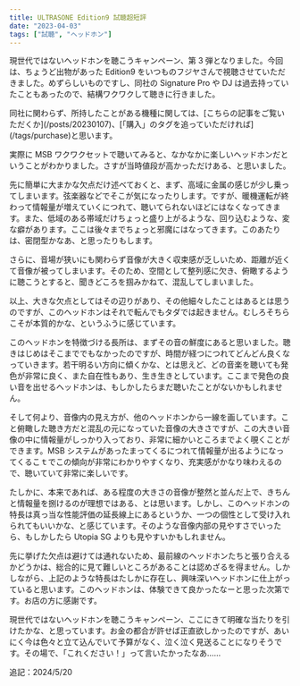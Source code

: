 ```yaml
---
title: ULTRASONE Edition9 試聴超短評
date: "2023-04-03"
tags: ["試聴", "ヘッドホン"]
---
```


現世代ではないヘッドホンを聴こうキャンペーン、第 3 弾となりました。今回は、ちょうど出物があった Edition9 をいつものフジヤさんで視聴させていただきました。めずらしいものですし、同社の Signature Pro や DJ は過去持っていたこともあったので、結構ワクワクして聴きに行きました。

<Info>
  同社に関わらず、所持したことがある機種に関しては、[こちらの記事をご覧いただくか](/posts/20230107)、[「購入」のタグを追っていただければ](/tags/purchase)と思います。
</Info>

実際に MSB ワクワクセットで聴いてみると、なかなかに楽しいヘッドホンだということがわかりました。さすが当時値段が高かっただけある、と思いました。

先に簡単に大まかな欠点だけ述べておくと、まず、高域に金属の感じが少し乗ってしまいます。弦楽器などでそこが気になったりします。ですが、暖機運転が終わって情報量が増えていくにつれて、聴いてられないほどにはなくなってきます。また、低域のある帯域だけちょっと盛り上がるような、回り込むような、変な癖があります。ここは後々までちょっと邪魔にはなってきます。このあたりは、密閉型かなあ、と思ったりもします。

さらに、音場が狭いにも関わらず音像が大きく収束感が乏しいため、距離が近くて音像が被ってしまいます。そのため、空間として整列感に欠き、俯瞰するように聴こうとすると、聞きどころを掴みかねて、混乱してしまいました。

以上、大きな欠点としてはその辺りがあり、その他細々したことはあるとは思うのですが、このヘッドホンはそれで転んでもタダでは起きません。むしろそちらこそが本質的かな、というふうに感じています。

このヘッドホンを特徴づける長所は、まずその音の鮮度にあると思いました。聴きはじめはそこまででもなかったのですが、時間が経つにつれてどんどん良くなっていきます。若干明るい方向に傾くかな、とは思えど、どの音楽を聴いても発色が非常に良く、また自在性もあり、生き生きとしています。ここまで発色の良い音を出せるヘッドホンは、もしかしたらまだ聴いたことがないかもしれません。

そして何より、音像内の見え方が、他のヘッドホンから一線を画しています。こと俯瞰した聴き方だと混乱の元になっていた音像の大きさですが、この大きい音像の中に情報量がしっかり入っており、非常に細かいところまでよく覗くことができます。MSB システムがあったまってくるにつれて情報量が出るようになってくるこｔでこの傾向が非常にわかりやすくなり、充実感がかなり味わえるので、聴いていて非常に楽しいです。

たしかに、本来であれば、ある程度の大きさの音像が整然と並んだ上で、きちんと情報量を捌けるのが理想ではある、とは思います。しかし、このヘッドホンの特長は真っ当な性能評価の延長線上にあるというか、一つの個性として受け入れられてもいいかな、と感じています。そのような音像内部の見やすさでいったら、もしかしたら Utopia SG よりも見やすいかもしれません。

先に挙げた欠点は避けては通れないため、最前線のヘッドホンたちと張り合えるかどうかは、総合的に見て難しいところがあることは認めざるを得ません。しかしながら、上記のような特長はたしかに存在し、興味深いヘッドホンに仕上がっていると思います。このヘッドホンは、体験できて良かったなーと思った次第です。お店の方に感謝です。

現世代ではないヘッドホンを聴こうキャンペーン、ここにきて明確な当たりを引けたかな、と思っています。お金の都合が許せば正直欲しかったのですが、あいにく今は色々と立て込んでいて予算がなく、泣く泣く見送ることになりそうです。その場で、「これください！」って言いたかったなあ……

<Postscript>追記：2024/5/20</Postscript>
